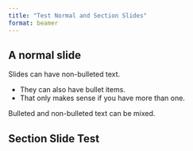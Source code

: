 ```yaml
---
title: "Test Normal and Section Slides"
format: beamer
---
```


## A normal slide

Slides can have non-bulleted text.

* They can also have bullet items.
* That only makes sense if you have more than one.

Bulleted and non-bulleted text can be mixed.

## Section Slide Test